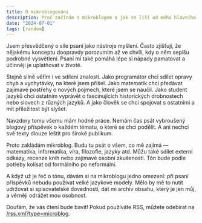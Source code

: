 ```yaml
---
title: O mikroblogování
description: Proč začínám s mikroblogem a jak se liší od mého hlavního blogu.
date: "2024-07-01"
tags: [random]
---
```


Jsem přesvědčený o síle psaní jako nástroje myšlení. Často zjišťuji, že nějakému konceptu doopravdy porozumím až ve chvíli, kdy o něm sepíšu podrobné vysvětlení. Psaní mi také pomáhá lépe si nápady pamatovat a účinněji je uplatňovat v životě.

Stejně silně věřím i ve sdílení znalostí. Jako programátor chci sdílet opravy chyb a vychytávky, na které jsem přišel. Jako matematik chci předávat zajímavé postřehy o nových pojmech, které jsem se naučil. Jako student jazyků chci ostatním vyprávět o fascinujících historických drobnostech nebo slovech z různých jazyků. A jako člověk se chci spojovat s ostatními a mít příležitost být slyšet.

Navzdory tomu všemu mám hodně práce. Nemám čas psát vybroušený blogový příspěvek o každém tématu, o které se chci podělit. A ani nechci své texty dlouze leštit pro široké publikum.

Proto zakládám mikroblog. Budu tu psát o všem, co mě zajímá — matematika, informatika, víra, filozofie, jazyky atd. Můžu také sdílet externí odkazy, recenze knih nebo zajímavé osobní zkušenosti. Tón bude podle potřeby kolísat od formálního po neformální.

A když už je řeč o tónu, dávám si na mikroblogu jedno omezení: při psaní příspěvků nebudu používat velké jazykové modely. Mělo by mě to nutit udržovat si spisovatelské dovednosti, dát mi archiv obsahu, který je jen můj, a věrněji odrážet mou osobnost.

Doufám, že vás čtení bude bavit! Pokud používáte RSS, můžete odebírat na [/rss.xml?type=microblog](https://bengubler.com/rss.xml?type=microblog).